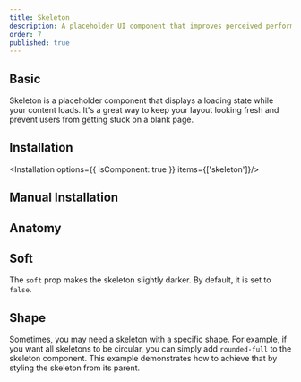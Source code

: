 ```yaml
---
title: Skeleton
description: A placeholder UI component that improves perceived performance by mimicking the final layout while content loads dynamically.
order: 7
published: true
---
```


## Basic

Skeleton is a placeholder component that displays a loading state while your content loads. It's a great way to keep your layout looking fresh and prevent users from getting stuck on a blank page.

<How toUse="statuses/skeleton-demo" />

## Installation
<Installation options={{ isComponent: true }} items={['skeleton']}/>

## Manual Installation
<SourceCode toShow='skeleton'/>

## Anatomy
<Anatomy show='skeleton-anatomy'/>

## Soft
The `soft` prop makes the skeleton slightly darker. By default, it is set to `false`.
<How toUse="statuses/skeleton-soft-demo" />

## Shape
Sometimes, you may need a skeleton with a specific shape. For example, if you want all skeletons to be circular, you can simply add `rounded-full` to the skeleton component. This example demonstrates how to achieve that by styling the skeleton from its parent.
<How toUse="statuses/skeleton-shape-demo" />
